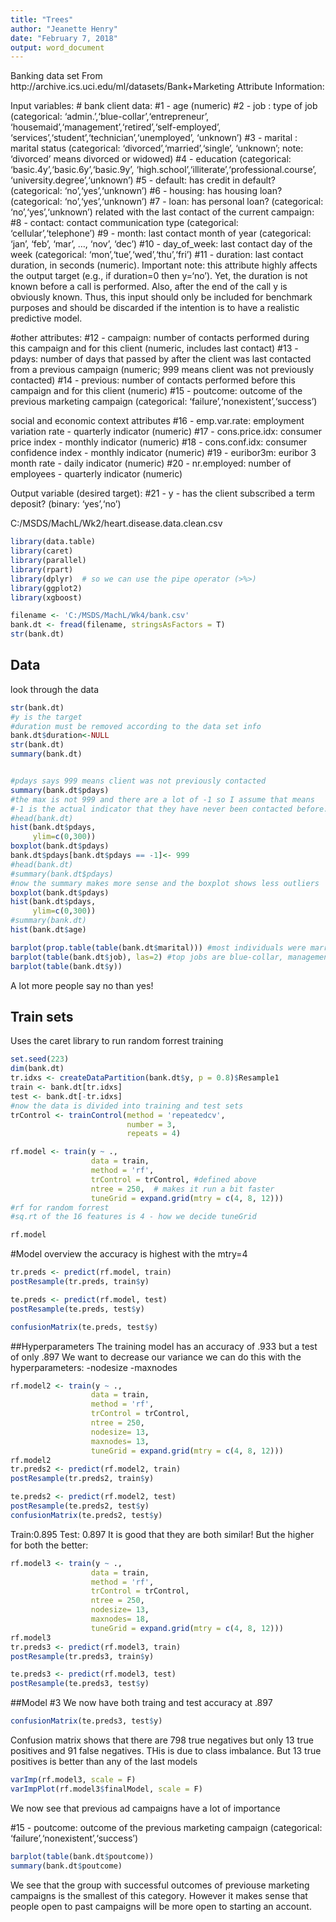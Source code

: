 ---
title: "Trees"
author: "Jeanette Henry"
date: "February 7, 2018"
output: word_document
---
Banking data set
From http://archive.ics.uci.edu/ml/datasets/Bank+Marketing
Attribute Information:

Input variables:
# bank client data:
#1 - age 
(numeric)
#2 - job : type of job 
(categorical: 'admin.','blue-collar','entrepreneur',
'housemaid','management','retired','self-employed',
'services','student','technician','unemployed',
'unknown')
#3 - marital : marital status 
(categorical: 'divorced','married','single',
'unknown'; note: 'divorced' means divorced or widowed)
#4 - education 
(categorical: 'basic.4y','basic.6y','basic.9y',
'high.school','illiterate','professional.course',
'university.degree','unknown')
#5 - default: has credit in default? 
(categorical: 'no','yes','unknown')
#6 - housing: has housing loan? 
(categorical: 'no','yes','unknown')
#7 - loan: has personal loan? 
(categorical: 'no','yes','unknown')
related with the last contact of the current campaign:
#8 - contact: contact communication type
(categorical: 'cellular','telephone') 
#9 - month: last contact month of year 
(categorical: 'jan', 'feb', 'mar', ..., 'nov', 'dec')
#10 - day_of_week: last contact day of the week
(categorical: 'mon','tue','wed','thu','fri')
#11 - duration: last contact duration, in seconds 
(numeric). Important note: this attribute highly
affects the output target (e.g., if duration=0 then
y='no'). Yet, the duration is not known before a call
is performed. Also, after the end of the call y is
obviously known. Thus, this input should only be
included for benchmark purposes and should be
discarded if the intention is to have a realistic
predictive model.

#other attributes:
#12 - campaign: number of contacts performed during this
campaign and for this client
(numeric, includes last contact)
#13 - pdays: number of days that passed by after the client
was last contacted from a previous campaign 
(numeric; 999 means client was not previously contacted)
#14 - previous: number of contacts performed before this
campaign and for this client (numeric)
#15 - poutcome: outcome of the previous marketing campaign 
(categorical: 'failure','nonexistent','success')

social and economic context attributes
#16 - emp.var.rate: employment variation rate - 
quarterly indicator (numeric)
#17 - cons.price.idx: consumer price index - 
monthly indicator (numeric) 
#18 - cons.conf.idx: consumer confidence index - 
monthly indicator (numeric) 
#19 - euribor3m: euribor 3 month rate -
daily indicator (numeric)
#20 - nr.employed: number of employees - 
quarterly indicator (numeric)

Output variable (desired target):
#21 - y - has the client subscribed a term deposit? 
(binary: 'yes','no')

C:/MSDS/MachL/Wk2/heart.disease.data.clean.csv
```{r setup, include=FALSE}
library(data.table)
library(caret)
library(parallel)
library(rpart)
library(dplyr)  # so we can use the pipe operator (>%>)
library(ggplot2)
library(xgboost)

filename <- 'C:/MSDS/MachL/Wk4/bank.csv'
bank.dt <- fread(filename, stringsAsFactors = T)
str(bank.dt)
```

## Data 
look through the data


```{r data}
str(bank.dt)
#y is the target
#duration must be removed according to the data set info
bank.dt$duration<-NULL
str(bank.dt)
summary(bank.dt)


#pdays says 999 means client was not previously contacted
summary(bank.dt$pdays)
#the max is not 999 and there are a lot of -1 so I assume that means
#-1 is the actual indicator that they have never been contacted before.
#head(bank.dt)
hist(bank.dt$pdays,
     ylim=c(0,300))
boxplot(bank.dt$pdays)
bank.dt$pdays[bank.dt$pdays == -1]<- 999
#head(bank.dt)
#summary(bank.dt$pdays)
#now the summary makes more sense and the boxplot shows less outliers
boxplot(bank.dt$pdays)
hist(bank.dt$pdays,
     ylim=c(0,300))
#summary(bank.dt)
hist(bank.dt$age)

barplot(prop.table(table(bank.dt$marital))) #most individuals were married
barplot(table(bank.dt$job), las=2) #top jobs are blue-collar, management, and technicians
barplot(table(bank.dt$y))
```
A lot more people say no than yes!

## Train sets

Uses the caret library to run random forrest training

```{r pressure}
set.seed(223)
dim(bank.dt)
tr.idxs <- createDataPartition(bank.dt$y, p = 0.8)$Resample1
train <- bank.dt[tr.idxs]
test <- bank.dt[-tr.idxs]
#now the data is divided into training and test sets
trControl <- trainControl(method = 'repeatedcv',
                          number = 3,
                          repeats = 4)

rf.model <- train(y ~ .,
                  data = train,
                  method = 'rf',
                  trControl = trControl, #defined above
                  ntree = 250,  # makes it run a bit faster
                  tuneGrid = expand.grid(mtry = c(4, 8, 12)))
#rf for random forrest
#sq.rt of the 16 features is 4 - how we decide tuneGrid
```

```{r model}
rf.model
```
#Model overview 
the accuracy is highest with the mtry=4

```{r evaluate}
tr.preds <- predict(rf.model, train)
postResample(tr.preds, train$y)

te.preds <- predict(rf.model, test)
postResample(te.preds, test$y)

confusionMatrix(te.preds, test$y)
```
##Hyperparameters
The training model has an accuracy of .933 but a test of only .897
We want to decrease our variance
we can do this with the hyperparameters:
-nodesize 
-maxnodes


```{r model2}
rf.model2 <- train(y ~ .,
                  data = train,
                  method = 'rf',
                  trControl = trControl, 
                  ntree = 250, 
                  nodesize= 13,
                  maxnodes= 13,
                  tuneGrid = expand.grid(mtry = c(4, 8, 12)))
rf.model2
tr.preds2 <- predict(rf.model2, train)
postResample(tr.preds2, train$y)

te.preds2 <- predict(rf.model2, test)
postResample(te.preds2, test$y)
confusionMatrix(te.preds2, test$y)
```
Train:0.895
Test: 0.897
It is good that they are both similar!
But the higher for both the better:
```{r model3}
rf.model3 <- train(y ~ .,
                  data = train,
                  method = 'rf',
                  trControl = trControl, 
                  ntree = 250, 
                  nodesize= 13,
                  maxnodes= 18,
                  tuneGrid = expand.grid(mtry = c(4, 8, 12)))
rf.model3
tr.preds3 <- predict(rf.model3, train)
postResample(tr.preds3, train$y)

te.preds3 <- predict(rf.model3, test)
postResample(te.preds3, test$y)
```
##Model #3
We now have both traing and test accuracy at .897

```{r confusion}

confusionMatrix(te.preds3, test$y)
```

Confusion matrix shows that there are 798 true negatives but only 13 true positives and 91 false negatives. 
THis is due to class imbalance.
But 13 true positives is better than any of the last models
```{r plots}
varImp(rf.model3, scale = F)
varImpPlot(rf.model3$finalModel, scale = F)


```

We now see that previous ad campaigns have a lot of importance

#15 - poutcome:
outcome of the previous marketing campaign 
(categorical: 'failure','nonexistent','success')

```{r poutcome}
barplot(table(bank.dt$poutcome))
summary(bank.dt$poutcome)

```
We see that the group with successful outcomes of previouse marketing campaigns is the smallest of this category.
However it makes sense that people open to past campaigns will be more open to starting an account.